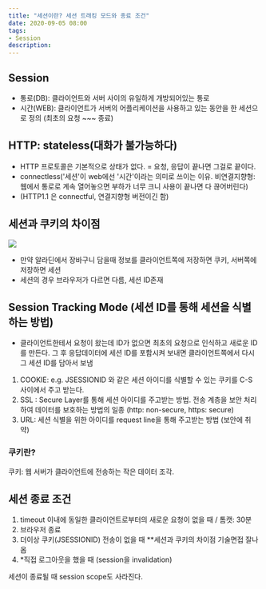 ```yaml
---
title: "세션이란? 세션 트래킹 모드와 종료 조건"
date: 2020-09-05 08:00
tags:
- Session
description: 
---
```


## Session

- 통로(DB): 클라이언트와 서버 사이의 유일하게 개방되어있는 통로
- 시간(WEB): 클라이언트가 서버의 어플리케이션을 사용하고 있는 동안을 한 세션으로 정의 (최초의 요청 ~~~ 종료)

## HTTP: stateless(대화가 불가능하다)

- HTTP 프로토콜은 기본적으로 상태가 없다. = 요청, 응답이 끝나면 그걸로 끝이다.
- connectless('세션'이 web에선 '시간'이라는 의미로 쓰이는 이유. 비연결지향형:  웹에서 통로로 계속 열어놓으면 부하가 너무 크니 사용이 끝나면 다 끊어버린다)
- (HTTP1.1 은 connectful, 연결지향형 버전이긴 함)

## 세션과 쿠키의 차이점

![](https://img1.daumcdn.net/thumb/R1280x0/?scode=mtistory2&fname=https%3A%2F%2Fblog.kakaocdn.net%2Fdn%2FbtYkEb%2FbtqHXDvmJRU%2F7hM6D66xT1TjFUgvzF4L10%2Fimg.png)

- 만약 알라딘에서 장바구니 담을때 정보를 클라이언트쪽에 저장하면 쿠키, 서버쪽에 저장하면 세션
- 세션의 경우 브라우저가 다르면 다름, 세션 ID존재

## Session Tracking Mode (세션 ID를 통해 세션을 식별하는 방법)

- 클라이언트한테서 요청이 왔는데 ID가 없으면 최초의 요청으로 인식하고 새로운 ID를 만든다. 그 후 응답데이터에 세션 ID를 포함시켜 보내면 클라이언트쪽에서 다시 그 세션 ID를 담아서 보냄

1. COOKIE: e.g. JSESSIONID 와 같은 세션 아이디를 식별할 수 있는 쿠키를 C-S 사이에서 주고 받는다.
2. SSL : Secure Layer를 통해 세션 아이디를 주고받는 방법. 전송 계층을 보안 처리하여 데이터를 보호하는 방법의 일종
     (http: non-secure, https: secure)
3. URL: 세션 식별을 위한 아이디를 request line을 통해 주고받는 방법 (보안에 취약)

### 쿠키란?

쿠키: 웹 서버가 클라이언트에 전송하는 작은 데이터 조각.

## 세션 종료 조건

1. timeout 이내에 동일한 클라이언트로부터의 새로운 요청이 없을 때 / 톰캣: 30분
2. 브라우저 종료
3. 더이상 쿠키(JSESSIONID) 전송이 없을 때 **세션과 쿠키의 차이점 기술면접 잘나옴
4. *직접 로그아웃을 했을 때 (session을 invalidation)

세션이 종료될 때 session scope도 사라진다.
